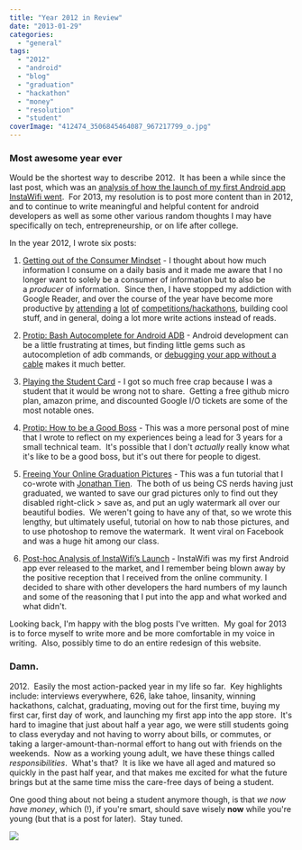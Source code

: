 ```yaml
---
title: "Year 2012 in Review"
date: "2013-01-29"
categories: 
  - "general"
tags: 
  - "2012"
  - "android"
  - "blog"
  - "graduation"
  - "hackathon"
  - "money"
  - "resolution"
  - "student"
coverImage: "412474_3506845464087_967217799_o.jpg"
---
```


### Most awesome year ever

Would be the shortest way to describe 2012.  It has been a while since the last post, which was an [analysis of how the launch of my first Android app InstaWifi went](http://www.jessechen.net/blog/post-hoc-analysis-of-instawifis-launch/).  For 2013, my resolution is to post more content than in 2012, and to continue to write meaningful and helpful content for android developers as well as some other various random thoughts I may have specifically on tech, entrepreneurship, or on life after college.

In the year 2012, I wrote six posts:

1. [Getting out of the Consumer Mindset](http://www.jessechen.net/blog/getting-out-of-the-consumer-mindset/) - I thought about how much information I consume on a daily basis and it made me aware that I no longer want to solely be a consumer of information but to also be a _producer_ of information.  Since then, I have stopped my addiction with Google Reader, and over the course of the year have become more productive [by](https://www.facebook.com/jesselchen/timeline/story?ut=32&wstart=1317452400&wend=1320130799&hash=2549244804669&pagefilter=3&ustart=1) [attending](https://www.facebook.com/jesselchen/timeline/story?ut=32&wstart=1322726400&wend=1325404799&hash=2549269365283&pagefilter=3&ustart=1) [a](https://www.facebook.com/jesselchen/timeline/story?ut=32&wstart=1328083200&wend=1330588799&hash=2878227269025&pagefilter=3&ustart=1) [lot](https://www.facebook.com/jesselchen/timeline/story?ut=32&wstart=1330588800&wend=1333263599&hash=3156775512557&pagefilter=3&ustart=1) [of](https://www.facebook.com/jesselchen/timeline/story?ut=32&wstart=1322726400&wend=1325404799&hash=3911889789942&pagefilter=3&ustart=1) [competitions/hackathons](https://www.facebook.com/jesselchen/timeline/story?ut=32&wstart=1333263600&wend=1335855599&hash=3339662084607&pagefilter=3&ustart=1), building cool stuff, and in general, doing a lot more write actions instead of reads.
2. [Protip: Bash Autocomplete for Android ADB](http://www.jessechen.net/blog/protip-bash-autocomplete-for-android-adb/) - Android development can be a little frustrating at times, but finding little gems such as autocompletion of adb commands, or [debugging your app without a cable](http://www.jessechen.net/blog/debugging-your-android-app-wirelessly-on-an-android-smartphone/) makes it much better.
    
3. [Playing the Student Card](http://www.jessechen.net/blog/playing-the-student-card/) - I got so much free crap because I was a student that it would be wrong not to share.  Getting a free github micro plan, amazon prime, and discounted Google I/O tickets are some of the most notable ones.
    
4. [Protip: How to be a Good Boss](http://www.jessechen.net/blog/protip-how-to-be-a-good-boss/) - This was a more personal post of mine that I wrote to reflect on my experiences being a lead for 3 years for a small technical team.  It's possible that I don't _actually_ really know what it's like to be a good boss, but it's out there for people to digest.
    
5. [Freeing Your Online Graduation Pictures](http://www.jessechen.net/blog/freeing-your-online-graduation-pictures/) - This was a fun tutorial that I co-wrote with [Jonathan Tien](http://www.ocf.berkeley.edu/~jotien/portfolio/).  The both of us being CS nerds having just graduated, we wanted to save our grad pictures only to find out they disabled right-click > save as, and put an ugly watermark all over our beautiful bodies.  We weren't going to have any of that, so we wrote this lengthy, but ultimately useful, tutorial on how to nab those pictures, and to use photoshop to remove the watermark.  It went viral on Facebook and was a huge hit among our class.
    
6. [Post-hoc Analysis of InstaWifi’s Launch](http://www.jessechen.net/blog/post-hoc-analysis-of-instawifis-launch/) - InstaWifi was my first Android app ever released to the market, and I remember being blown away by the positive reception that I received from the online community. I decided to share with other developers the hard numbers of my launch and some of the reasoning that I put into the app and what worked and what didn't.
    

Looking back, I'm happy with the blog posts I've written.  My goal for 2013 is to force myself to write more and be more comfortable in my voice in writing.  Also, possibly time to do an entire redesign of this website.

### Damn.

2012\.  Easily the most action-packed year in my life so far.  Key highlights include: interviews everywhere, 626, lake tahoe, linsanity, winning hackathons, calchat, graduating, moving out for the first time, buying my first car, first day of work, and launching my first app into the app store.  It's hard to imagine that just about half a year ago, we were still students going to class everyday and not having to worry about bills, or commutes, or taking a larger-amount-than-normal effort to hang out with friends on the weekends.  Now as a working young adult, we have these things called _responsibilities_.  What's that?  It is like we have all aged and matured so quickly in the past half year, and that makes me excited for what the future brings but at the same time miss the care-free days of being a student.

One good thing about not being a student anymore though, is that _we now have money_, which (!), if you're smart, should save wisely **now** while you're young (but that is a post for later).  Stay tuned.

![](images/36el9h.jpg)
